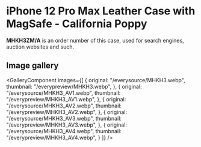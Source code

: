 
# iPhone 12 Pro Max Leather Case with MagSafe - California Poppy

<Callout type='info' emoji='👉🏻'>**MHKH3ZM/A** is an order number of this case, used for search engines, auction websites and such.</Callout>

## Image gallery

<GalleryComponent
    images={[
      {
        original: "/everysource/MHKH3.webp",
        thumbnail: "/everypreview/MHKH3.webp",
      },
      {
        original: "/everysource/MHKH3_AV1.webp",
        thumbnail: "/everypreview/MHKH3_AV1.webp",
      },
      {
        original: "/everysource/MHKH3_AV2.webp",
        thumbnail: "/everypreview/MHKH3_AV2.webp",
      },
      {
        original: "/everysource/MHKH3_AV3.webp",
        thumbnail: "/everypreview/MHKH3_AV3.webp",
      },
      {
        original: "/everysource/MHKH3_AV4.webp",
        thumbnail: "/everypreview/MHKH3_AV4.webp",
      }
    ]}
  />
